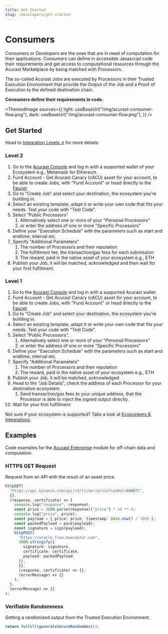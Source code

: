 ```yaml
---
title: Get Started
slug: /developers/get-started
---
```



# Consumers

Consumers or Developers are the ones that are in need of computation for their applications. Consumers can define in accessible Javascript code their requirements and get access to computational resources through the Acurast Marketplace by being matched with Processors.

The so-called Acurast Jobs are executed by Processors in their Trusted Execution Environment that provide the Output of the Job and a Proof of Execution to the defined destination chain.

**Consumers define their requirements in code.**

<ThemedImage
  sources={{
    light: useBaseUrl("/img/acurast-consumer-flow.png"),
    dark: useBaseUrl("/img/acurast-consumer-flow.png"),
  }}
/>

## Get Started

Head to [Integration Levels ↗](/integrations/introduction) for more details:

### Level 2

1. Go to the [Acurast Console](https://console.acurast.com/) and log in with a supported wallet of your Ecosystem e.g., Metamask for Ethereum
1. Fund Account - Get Acurast Canary (cACU) asset for your account, to be able to create Jobs, with "Fund Account" or head directly to the [Faucet](https://faucet.acurast.com/).
1. Go to "Create Job" and select your destination, the ecosystem you're building in.
1. Select an existing template, adapt it or write your own code that fits your needs. Test your code with "Test Code".
1. Select "Public Processors"
   1. Alternatively select one or more of your "Personal Processors"
   1. or enter the address of one or more "Specific Processors"
1. Define your "Execution Schedule" with the parameters such as start and endtime, interval etc.
1. Specify "Additional Parameters"
   1. The number of Processors and their reputation
   1. The fulfillment fee, the transaction/gas fees for each submission
   1. The reward, paid in the native asset of your ecosystem e.g., ETH
1. Publish your Job, it will be matched, acknowledged and then wait for your first fulfillment.

### Level 1

1. Go to the [Acurast Console](https://console.acurast.com/) and log in with a supported Acurast wallet.
1. Fund Account - Get Acurast Canary (cACU) asset for your account, to be able to create Jobs, with "Fund Account" or head directly to the [Faucet](https://faucet.acurast.com/).
1. Go to "Create Job" and select your destination, the ecosystem you're building in.
1. Select an existing template, adapt it or write your own code that fits your needs. Test your code with "Test Code".
1. Select "Public Processors".
   1. Alternatively select one or more of your "Personal Processors"
   1. or enter the address of one or more "Specific Processors"
1. Define your "Execution Schedule" with the parameters such as start and endtime, interval etc.
1. Specify "Additional Parameters"
   1. The number of Processors and their reputation
   1. The reward, paid in the native asset of your ecosystem e.g., ETH
1. Publish your Job, it will be matched, acknowledged
1. Head to the "Job Details", check the address of each Processor for your destination ecosystem.
   1. Send transaction/gas fees to your unique address, that the Processor is able to inject the signed output directly.
1. Wait for your first fulfillment

Not sure if your ecosystem is supported? Take a look at [Ecosystems & Integrations](/integrations/introduction).

## Examples

Code examples for the [Acurast Enterprise](/acurast-protocol/modules/enterprise) module for off-chain data and computation.

### HTTPS GET Request

Request from an API with the result of an asset price.

<RunnableCode>

```ts
httpGET(
  "https://api.binance.com/api/v3/ticker/price?symbol=BNBBTC",
  {},
  (response, certificate) => {
    console.log("response", response);
    const price = JSON.parse(response)["price"] * 10 ** 6;
    console.log("price", price);
    const payload = { price: price, timestamp: Date.now() / 1000 };
    const packedPayload = pack(payload);
    const signature = sign(payload);
    httpPOST(
      "https://oracle.free.beeceptor.com",
      JSON.stringify({
        signature: signature,
        certificate: certificate,
        payload: packedPayload,
      }),
      {},
      (response, certificate) => {},
      (errorMessage) => {}
    );
  },
  (errorMessage) => {}
);
```

</RunnableCode>

<div class="padding-vert--md"></div>

### Verifiable Randomness

Getting a randomized output from the Trusted Execution Environment.

<RunnableCode>

```ts
return fulfill(generateSecureRandomHex());
```

</RunnableCode>
